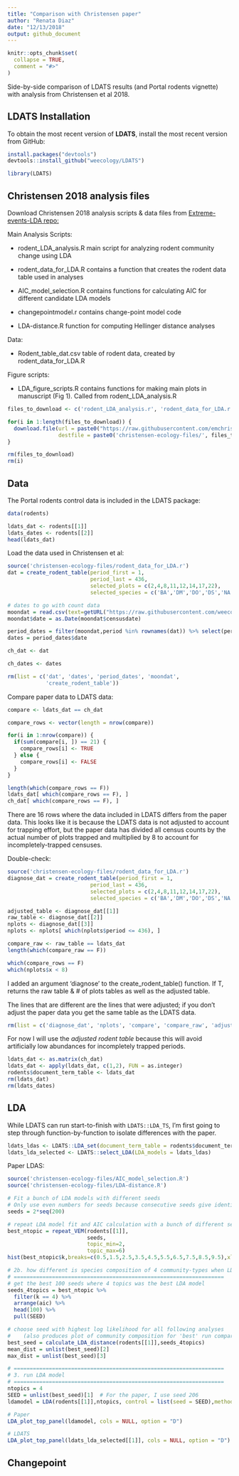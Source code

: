 ```yaml
---
title: "Comparison with Christensen paper"
author: "Renata Diaz"
date: "12/13/2018"
output: github_document
---
```

```r
knitr::opts_chunk$set(
  collapse = TRUE,
  comment = "#>"
)
```

Side-by-side comparison of LDATS results (and Portal rodents vignette) with analysis from Christensen et al 2018. 

## LDATS Installation

To obtain the most recent version of **LDATS**, install the most recent 
version from GitHub:

```r
install.packages("devtools")
devtools::install_github("weecology/LDATS")
```

```r
library(LDATS)
```

## Christensen 2018 analysis files

Download Christensen 2018 analysis scripts & data files from [Extreme-events-LDA repo:](https://github.com/emchristensen/Extreme-events-LDA)

Main Analysis Scripts:

  * rodent_LDA_analysis.R main script for analyzing rodent community change using LDA
  
  * rodent_data_for_LDA.R contains a function that creates the rodent data table used in analyses
  
  * AIC_model_selection.R contains functions for calculating AIC for different candidate LDA models
  
  * changepointmodel.r contains change-point model code
  
  * LDA-distance.R function for computing Hellinger distance analyses
    
Data:

  * Rodent_table_dat.csv table of rodent data, created by rodent_data_for_LDA.R

Figure scripts:

  * LDA_figure_scripts.R contains functions for making main plots in manuscript (Fig 1). Called from rodent_LDA_analysis.R


```r

files_to_download <- c('rodent_LDA_analysis.r', 'rodent_data_for_LDA.r', 'AIC_model_selection.R', 'changepointmodel.r', 'LDA-distance.R', 'Rodent_table_dat.csv', 'LDA_figure_scripts.R')

for(i in 1:length(files_to_download)) {
  download.file(url = paste0("https://raw.githubusercontent.com/emchristensen/Extreme-events-LDA/master/", files_to_download[i]),
                destfile = paste0('christensen-ecology-files/', files_to_download[i]))
}

rm(files_to_download)
rm(i)

```


## Data

The Portal rodents control data is included in the LDATS package:

```r

data(rodents)

ldats_dat <- rodents[[1]]
ldats_dates <- rodents[[2]]
head(ldats_dat)

```

Load the data used in Christensen et al: 

```r
source('christensen-ecology-files/rodent_data_for_LDA.r')
dat = create_rodent_table(period_first = 1,
                          period_last = 436,
                          selected_plots = c(2,4,8,11,12,14,17,22),
                          selected_species = c('BA','DM','DO','DS','NA','OL','OT','PB','PE','PF','PH','PI','PL','PM','PP','RF','RM','RO','SF','SH','SO'), diagnose = F)

# dates to go with count data
moondat = read.csv(text=getURL("https://raw.githubusercontent.com/weecology/PortalData/master/Rodents/moon_dates.csv"),stringsAsFactors = F)
moondat$date = as.Date(moondat$censusdate)

period_dates = filter(moondat,period %in% rownames(dat)) %>% select(period,date)
dates = period_dates$date

ch_dat <- dat

ch_dates <- dates

rm(list = c('dat', 'dates', 'period_dates', 'moondat',
            'create_rodent_table'))

```


Compare paper data to LDATS data:

```r

compare <- ldats_dat == ch_dat

compare_rows <- vector(length = nrow(compare)) 

for(i in 1:nrow(compare)) {
  if(sum(compare[i, ]) == 21) {
    compare_rows[i] <- TRUE
  } else {
    compare_rows[i] <- FALSE
  }
}

length(which(compare_rows == F))
ldats_dat[ which(compare_rows == F), ]
ch_dat[ which(compare_rows == F), ]
```


There are 16 rows where the data included in LDATS differs from the paper data. This looks like it is because the LDATS data is not adjusted to account for trapping effort, but the paper data has divided all census counts by the actual number of plots trapped and multiplied by 8 to account for incompletely-trapped censuses. 

Double-check:

```r

source('christensen-ecology-files/rodent_data_for_LDA.r')
diagnose_dat = create_rodent_table(period_first = 1,
                          period_last = 436,
                          selected_plots = c(2,4,8,11,12,14,17,22),
                          selected_species = c('BA','DM','DO','DS','NA','OL','OT','PB','PE','PF','PH','PI','PL','PM','PP','RF','RM','RO','SF','SH','SO'), diagnose = T)

adjusted_table <- diagnose_dat[[1]]
raw_table <- diagnose_dat[[2]]
nplots <- diagnose_dat[[3]]
nplots <- nplots[ which(nplots$period <= 436), ]

compare_raw <- raw_table == ldats_dat
length(which(compare_raw == F))

which(compare_rows == F) 
which(nplots$x < 8)

```

I added an argument 'diagnose' to the create_rodent_table() function. If T, returns the raw table & # of plots tables as well as the adjusted table. 

The lines that are different are the lines that were adjusted; if you don't adjust the paper data you get the same table as the LDATS data. 

```r
rm(list = c('diagnose_dat', 'nplots', 'compare', 'compare_raw', 'adjusted_table', 'i', 'compare_rows', 'raw_table', 'create_rodent_table'))
```


For now I will use the *adjusted rodent table* because this will avoid artificially low abundances for incompletely trapped periods.

```r

ldats_dat <- as.matrix(ch_dat)
ldats_dat <- apply(ldats_dat, c(1,2), FUN = as.integer)
rodents$document_term_table <- ldats_dat
rm(ldats_dat)
rm(ldats_dates)

```

## LDA

While LDATS can run start-to-finish with `LDATS::LDA_TS`, I'm first going to step through function-by-function to isolate differences with the paper. 

```r

ldats_ldas <- LDATS::LDA_set(document_term_table = rodents$document_term_table, topics = c(2:6), nseeds = 100)
ldats_lda_selected <- LDATS::select_LDA(LDA_models = ldats_ldas)

```


Paper LDAS:

```r
source('christensen-ecology-files/AIC_model_selection.R')
source('christensen-ecology-files/LDA-distance.R')

# Fit a bunch of LDA models with different seeds
# Only use even numbers for seeds because consecutive seeds give identical results
seeds = 2*seq(200)

# repeat LDA model fit and AIC calculation with a bunch of different seeds to test robustness of the analysis
best_ntopic = repeat_VEM(rodents[[1]],
                         seeds,
                         topic_min=2,
                         topic_max=6)
hist(best_ntopic$k,breaks=c(0.5,1.5,2.5,3.5,4.5,5.5,6.5,7.5,8.5,9.5),xlab='best # of topics', main='')

# 2b. how different is species composition of 4 community-types when LDA is run with different seeds?
# ==================================================================
# get the best 100 seeds where 4 topics was the best LDA model
seeds_4topics = best_ntopic %>% 
  filter(k == 4) %>% 
  arrange(aic) %>% 
  head(100) %>% 
  pull(SEED)

# choose seed with highest log likelihood for all following analyses
#    (also produces plot of community composition for 'best' run compared to 'worst')
best_seed = calculate_LDA_distance(rodents[[1]],seeds_4topics)
mean_dist = unlist(best_seed)[2]
max_dist = unlist(best_seed)[3]

# ==================================================================
# 3. run LDA model
# ==================================================================
ntopics = 4
SEED = unlist(best_seed)[1]  # For the paper, I use seed 206
ldamodel = LDA(rodents[[1]],ntopics, control = list(seed = SEED),method='VEM')


```

```r
# Paper
LDA_plot_top_panel(ldamodel, cols = NULL, option = "D")

# LDATS
LDA_plot_top_panel(ldats_lda_selected[[1]], cols = NULL, option = "D")
```

## Changepoint
